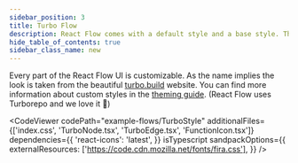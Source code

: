 ```yaml
---
sidebar_position: 3
title: Turbo Flow
description: React Flow comes with a default style and a base style. This example shows how the base style looks.
hide_table_of_contents: true
sidebar_class_name: new
---
```



Every part of the React Flow UI is customizable. As the name implies the look is taken from the beautiful [turbo.build](https://turbo.build/pack/docs/core-concepts#function-level-caching) website. You can find more information about custom styles in the [theming guide](/docs/guides/theming). (React Flow uses Turborepo and we love it 💜)

<CodeViewer
  codePath="example-flows/TurboStyle"
  additionalFiles={['index.css', 'TurboNode.tsx', 'TurboEdge.tsx', 'FunctionIcon.tsx']}
  dependencies={{
    'react-icons': 'latest',
  }}
  isTypescript
  sandpackOptions={{
    externalResources: ['https://code.cdn.mozilla.net/fonts/fira.css'],
  }}
/>
